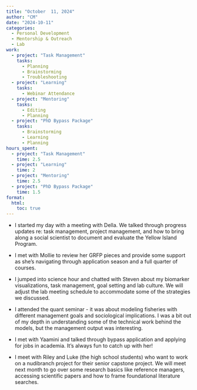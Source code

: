 ```yaml
---
title: "October  11, 2024"
author: "CM"
date: "2024-10-11"
categories:
  - Personal Development
  - Mentorship & Outreach
  - Lab
work:
  - project: "Task Management"
    tasks: 
      - Planning
      - Brainstorming
      - Troubleshooting
  - project: "Learning"
    tasks: 
      - Webinar Attendance
  - project: "Mentoring"
    tasks: 
      - Editing
      - Planning
  - project: "PhD Bypass Package"
    tasks: 
      - Brainstorming
      - Learning
      - Planning
hours_spent:
  - project: "Task Management"
    time: 2.5
  - project: "Learning"
    time: 2
  - project: "Mentoring"
    time: 2.5
  - project: "PhD Bypass Package"
    time: 1.5
format:
  html:
    toc: true
---
```


 - I started my day with a meeting with Della. We talked through progress updates re: task management, project management, and how to bring along a social scientist to document and evaluate the Yellow Island Program.\
 
- I met with Mollie to review her GRFP pieces and provide some support as she’s navigating through application season and a full quarter of courses.\

- I jumped into science hour and chatted with Steven about my biomarker visualizations, task management, goal setting and lab culture. We will adjust the lab meeting schedule to accommodate some of the strategies we discussed.\

- I attended the quant seminar - it was about modeling fisheries with different management goals and sociological implications. I was a bit out of my depth in understanding some of the technical work behind the models, but the management output was interesting.\

- I met with Yaamini and talked through bypass application and applying for jobs in academia. It’s always fun to catch up with her!\

- I meet with Riley and Luke (the high school students) who want to work on a nudibranch project for their senior capstone project. We will meet next month to go over some research basics like reference managers, accessing scientific papers and how to frame foundational literature searches.
